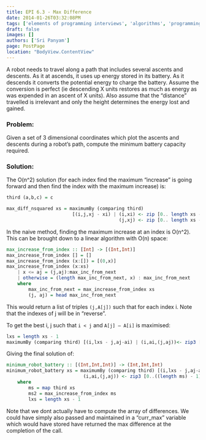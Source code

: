 ```yaml
---
title: EPI 6.3 - Max Difference
date: 2014-01-26T03:32:08PM
tags: ['elements of programming interviews', 'algorithms', 'programming', 'max difference']
draft: false
images: []
authors: ['Sri Panyam']
page: PostPage
location: "BodyView.ContentView"
---
```


A robot needs to travel along a path that includes several ascents and descents. As it at ascends, it uses up energy stored in its battery. As it descends it converts the potential energy to charge the battery. Assume the conversion is perfect (ie descending X units restores as much as energy as was expended in an ascent of X units). Also assume that the “distance” travelled is irrelevant and only the height determines the energy lost and gained.

### Problem:

Given a set of 3 dimensional coordinates which plot the ascents and descents during a robot’s path, compute the minimum battery capacity required.

### Solution:

The O(n^2) solution (for each index find the maximum “increase” is going forward and then find the index with the maximum increase) is:

```haskell showLineNumbers
third (a,b,c) = c

max_diff_nsquared xs = maximumBy (comparing third)
                        [(i,j,xj - xi) | (i,xi) <- zip [0.. length xs - 1] xs,
                                         (j,xj) <- zip [0.. length xs - 1] xs, i < j]
```

In the naive method, finding the maximum increase at an index is O(n^2). This can be brought down to a linear algorithm with O(n) space:

```haskell showLineNumbers
max_increase_from_index :: [Int] -> [(Int,Int)]
max_increase_from_index [] = []
max_increase_from_index (x:[]) = [(0,x)]
max_increase_from_index (x:xs)
    | x <= aj = (j,aj):max_inc_from_next
    | otherwise = (length max_inc_from_next, x) : max_inc_from_next
    where
        max_inc_from_next = max_increase_from_index xs
        (j, aj) = head max_inc_from_next
```

This would return a list of triples `(j,A[j])` such that for each index i. Note that the indexes of j will be in “reverse”.

To get the best i, j such that `i < j` and `A[j] – A[i]` is maximised:

```haskell showLineNumbers
lxs = length xs - 1
maximumBy (comparing third) [(i,lxs - j,aj-ai) | (i,ai,(j,aj))<- zip3 [0..((length ms) - 1)] ms ms2]
```

Giving the final solution of:

```haskell showLineNumbers
minimum_robot_battery :: [(Int,Int,Int)] -> (Int,Int,Int)
minimum_robot_battery xs = maximumBy (comparing third) [(i,lxs - j,aj-ai) |
                            (i,ai,(j,aj)) <- zip3 [0..((length ms) - 1)] ms ms2]
    where
        ms = map third xs
        ms2 = max_increase_from_index ms
        lxs = length xs - 1
```

Note that we dont actually have to compute the array of differences. We could have simply also passed and maintained in a “curr_max” variable which would have stored have returned the max difference at the completion of the call.
